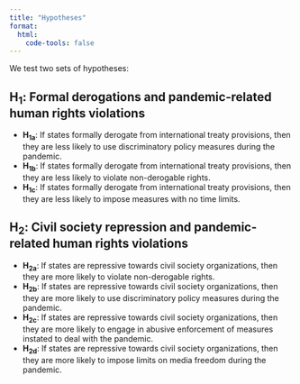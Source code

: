 ```yaml
---
title: "Hypotheses"
format:
  html:
    code-tools: false
---
```


We test two sets of hypotheses:

## H~1~: Formal derogations and pandemic-related human rights violations

- **H~1a~**: If states formally derogate from international treaty provisions, then they are less likely to use discriminatory policy measures during the pandemic.
- **H~1b~**: If states formally derogate from international treaty provisions, then they are less likely to violate non-derogable rights.
- **H~1c~**: If states formally derogate from international treaty provisions, then they are less likely to impose measures with no time limits.

## H~2~: Civil society repression and pandemic-related human rights violations

- **H~2a~**: If states are repressive towards civil society organizations, then they are more likely to violate non-derogable rights.
- **H~2b~**: If states are repressive towards civil society organizations, then they are more likely to use discriminatory policy measures during the pandemic.
- **H~2c~**: If states are repressive towards civil society organizations, then they are more likely to engage in abusive enforcement of measures instated to deal with the pandemic.
- **H~2d~**: If states are repressive towards civil society organizations, then they are more likely to impose limits on media freedom during the pandemic.
